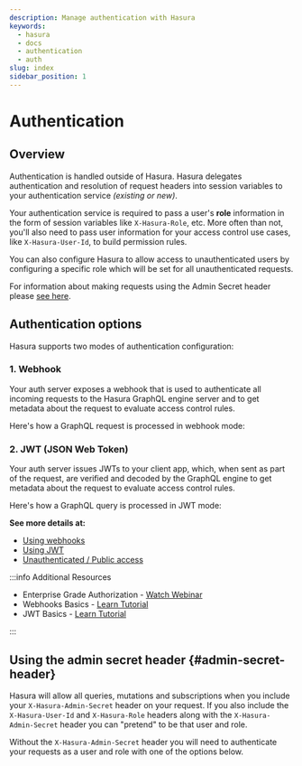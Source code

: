```yaml
---
description: Manage authentication with Hasura
keywords:
  - hasura
  - docs
  - authentication
  - auth
slug: index
sidebar_position: 1
---
```



# Authentication

## Overview

Authentication is handled outside of Hasura. Hasura delegates authentication and resolution of request headers into
session variables to your authentication service _(existing or new)_.

Your authentication service is required to pass a user's **role** information in the form of session variables like
`X-Hasura-Role`, etc. More often than not, you'll also need to pass user information for your access control use cases,
like `X-Hasura-User-Id`, to build permission rules.

You can also configure Hasura to allow access to unauthenticated users by configuring a specific role which will be set
for all unauthenticated requests.

For information about making requests using the Admin Secret header please
[see here](/auth/authentication/index.mdx#admin-secret-header).

## Authentication options

Hasura supports two modes of authentication configuration:

### 1. Webhook

Your auth server exposes a webhook that is used to authenticate all incoming requests to the Hasura GraphQL engine
server and to get metadata about the request to evaluate access control rules.

Here's how a GraphQL request is processed in webhook mode:

<Thumbnail src='/img/auth/auth-webhook-overview.png' alt='Authentication using webhooks' width='1000px' />

### 2. JWT (JSON Web Token)

Your auth server issues JWTs to your client app, which, when sent as part of the request, are verified and decoded by
the GraphQL engine to get metadata about the request to evaluate access control rules.

Here's how a GraphQL query is processed in JWT mode:

<Thumbnail src='/img/auth/auth-jwt-overview.png' alt='Authentication using JWT' width='1000px' />

**See more details at:**

- [Using webhooks](/auth/authentication/webhook.mdx)
- [Using JWT](/auth/authentication/jwt.mdx)
- [Unauthenticated / Public access](/auth/authentication/unauthenticated-access.mdx)

:::info Additional Resources

- Enterprise Grade Authorization -
  [Watch Webinar](https://hasura.io/events/webinar/authorization-modeling-hasura/?pg=docs&plcmt=body&cta=watch-webinar&tech=)
- Webhooks Basics - [Learn Tutorial](https://hasura.io/learn/graphql/hasura-authentication/webhook-mode/)
- JWT Basics - [Learn Tutorial](https://hasura.io/learn/graphql/hasura-authentication/jwt-basics/)

:::

## Using the admin secret header {#admin-secret-header}

Hasura will allow all queries, mutations and subscriptions when you include your `X-Hasura-Admin-Secret` header on your
request. If you also include the `X-Hasura-User-Id` and `X-Hasura-Role` headers along with the `X-Hasura-Admin-Secret`
header you can "pretend" to be that user and role.

Without the `X-Hasura-Admin-Secret` header you will need to authenticate your requests as a user and role with one of
the options below.
